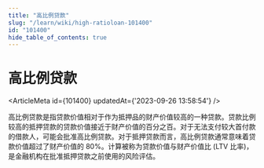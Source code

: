 ```yaml
---
title: "高比例贷款"
slug: "/learn/wiki/high-ratioloan-101400"
id: "101400"
hide_table_of_contents: true
---
```



# 高比例贷款

<ArticleMeta id={101400} updatedAt={'2023-09-26 13:58:54'} />
<div className='border-solid border-b border-t-0 my-4 border-[var(--ifm-color-gray-300)]' />

高比例贷款是指贷款价值相对于作为抵押品的财产价值较高的一种贷款。贷款比例较高的抵押贷款的贷款价值接近于财产价值的百分之百。对于无法支付较大首付款的借款人，可能会批准高比例贷款。对于抵押贷款而言，高比例贷款通常意味着贷款价值超过了财产价值的 80%。计算被称为贷款价值与财产价值比 (LTV 比率)，是金融机构在批准抵押贷款之前使用的风险评估。
